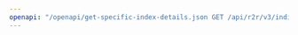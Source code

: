 ---
openapi: "/openapi/get-specific-index-details.json GET /api/r2r/v3/indices/{table_name}/{index_name}"
---
